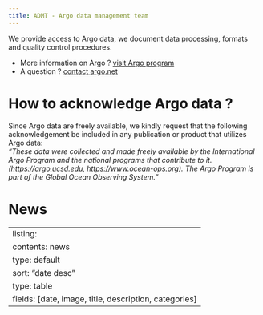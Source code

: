 ```yaml
---
title: ADMT - Argo data management team
---
```

We provide access to Argo data, we document data processing, formats and quality control procedures.

- More information on Argo ? [visit Argo program](https://argo.ucsd.edu/){target="_blank"}<br>
- A question ? [contact argo.net](mailto:support@argo.net)<br>


# How to acknowledge Argo data ?
Since Argo data are freely available, we kindly request that the following acknowledgement be included in any publication or product that utilizes Argo data:  
*"These data were collected and made freely available by the International Argo Program and the national programs that contribute to it. ([https://argo.ucsd.edu](https://argo.ucsd.edu), [https://www.ocean-ops.org](https://www.ocean-ops.org)). The Argo Program is part of the Global Ocean Observing System."*

# News

---
listing:
  contents: news
  type: default
  sort: "date desc"
  type: table
  fields: [date, image, title, description, categories]
---

